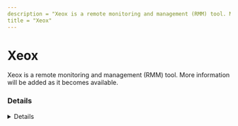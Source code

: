 ```yaml
---
description = "Xeox is a remote monitoring and management (RMM) tool. More information will be added as it becomes available."
title = "Xeox"
---
```




# Xeox

Xeox is a remote monitoring and management (RMM) tool. More information will be added as it becomes available.

### Details
<Details author={""}
         category={""}
         created={""}
         website={""}
         lastModified={"2/14/2024"}
         privileges={""}
         free={ "" }
         verification={""}
/>

#### Installation Paths
<Card code={ ["xeox-agent_x64.exe", "xeox_service_windows.exe", "xeox-agent_*.exe", "xeox-agent_x86.exe"] }/>





### Forensic Artifacts




#### Network Artifacts
<EuiSpacer size="xl"/>
<NetworkArtifactsTable data={ [{"Description": "Known remote domains", "Domains": ["*.xeox.com", "xeox.com"], "Ports": []}] }/>




### Detections
- Detects potential network activity of Xeox RMM tool
  - [Sigma Rule](https://github.com/magicsword-io/LOLRMM/blob/main/detections/sigma/xeox_network_sigma.yml)
- Detects potential processes activity of Xeox RMM tool
  - [Sigma Rule](https://github.com/magicsword-io/LOLRMM/blob/main/detections/sigma/xeox_processes_sigma.yml)

### References
- [https://help.xeox.com/knowledge-base/gSuyNfDH6u79M82utnswf2/firewall-settings-xeox-agent-and-integrations/47T7S9tZJ2L1Z2W5gwuXoW](https://help.xeox.com/knowledge-base/gSuyNfDH6u79M82utnswf2/firewall-settings-xeox-agent-and-integrations/47T7S9tZJ2L1Z2W5gwuXoW)

